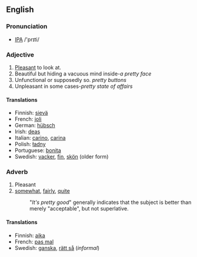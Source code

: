 ==English==
===Pronunciation===
* [[IPA]] /'prɪti/
===Adjective===

# [[Pleasant]] to look at.
# Beautiful but hiding a vacuous mind inside-''a pretty face''
# Unfunctional or supposedly so. ''pretty buttons''
# Unpleasant in some cases-''pretty state of affairs''

====Translations====
*Finnish: [[sievä]]
*French: [[joli]]
*German: [[hübsch]]
*Irish: [[deas]]
*Italian: [[carino]], [[carina]]
*Polish: [[ładny]]
*Portuguese: [[bonita]]
*Swedish: [[vacker]], [[fin]], [[skön]] (older form)

===Adverb===

# Pleasant
# [[somewhat]], [[fairly]], [[quite]]
#: "''It's pretty good''" generally indicates that the subject is better than merely "acceptable", but not superlative.

====Translations====
*Finnish: [[aika]]
*French: [[pas mal]]
*Swedish: [[ganska]], [[rätt så]] (''informal'')